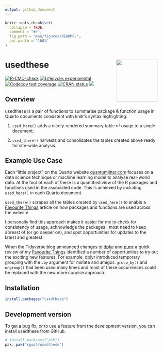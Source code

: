 ```yaml
---
output: github_document
---
```


<!-- README.md is generated from README.Rmd. Please edit that file -->

```r
knitr::opts_chunk$set(
  collapse = TRUE,
  comment = "#>",
  fig.path = "man/figures/README-",
  out.width = "100%"
)
```

# usedthese <a href="https://cgoo4.github.io/usedthese/"><img src="man/figures/logo.png" align="right" height="138"/></a>

<!-- badges: start -->

[![R-CMD-check](https://github.com/cgoo4/usedthese/actions/workflows/R-CMD-check.yaml/badge.svg)](https://github.com/cgoo4/usedthese/actions/workflows/R-CMD-check.yaml) 
[![Lifecycle: experimental](https://img.shields.io/badge/lifecycle-experimental-orange.svg)](https://lifecycle.r-lib.org/articles/stages.html#experimental) 
[![Codecov test coverage](https://codecov.io/gh/cgoo4/usedthese/branch/main/graph/badge.svg)](https://app.codecov.io/gh/cgoo4/usedthese?branch=main)
[![CRAN status](https://www.r-pkg.org/badges/version/usedthese)](https://CRAN.R-project.org/package=usedthese) 
[![](https://cranlogs.r-pkg.org/badges/grand-total/usedthese?color=blue)](https://cran.r-project.org/package=usedthese)
<!-- badges: end -->

## Overview

usedthese is a pair of functions to summarise package & function usage in Quarto documents consistent with knitr's syntax highlighting:

1.  `used_here()` adds a nicely-rendered summary table of usage to a single document;

2.  `used_there()` harvests and consolidates the tables created above ready for site-wide analysis.

## Example Use Case

Each "little project" on the Quarto website [quantumjitter.com](https://www.quantumjitter.com/project/) focuses on a data science technique or machine learning model to analyse real-world data. At the foot of each of these is a quantified view of the R packages and functions used in the associated code. This is achieved by including `used_here()` in each Quarto document.

`used_there()` scrapes all the tables created by `used_here()` to enable a [Favourite Things](https://www.quantumjitter.com/project/box/) article on how packages and functions are used across the website.

I personally find this approach makes it easier for me to check for consistency of usage, acknowledge the packages I most need to keep abreast of (or go deeper on), and spot opportunities for updates to the latest and greatest.

When the Tidyverse blog announced changes to [dplyr](https://www.tidyverse.org/blog/2022/11/dplyr-1-1-0-is-coming-soon/) and [purrr](https://www.tidyverse.org/blog/2022/12/purrr-1-0-0/) a quick review of my [Favourite Things](https://www.quantumjitter.com/project/box/) identified a number of opportunities to try out the exciting new features. For example, dplyr introduced temporary grouping with the `.by` argument for mutate and amigos. `group_by()` and `ungroup()` had been used many times and most of these occurrences could be replaced with the new more concise approach.

## Installation

``` r
install.packages("usedthese")
```

## Development version

To get a bug fix, or to use a feature from the development version, you can install usedthese from GitHub.

``` r
# install.packages("pak")
pak::pak("cgoo4/usedthese")
```
